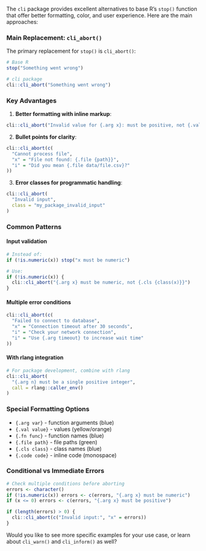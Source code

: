 
The `cli` package provides excellent alternatives to base R's `stop()` function that offer better formatting, color, and user experience. Here are the main approaches:


### Main Replacement: `cli_abort()` {.unnumbered}

The primary replacement for `stop()` is `cli_abort()`:

```r
# Base R
stop("Something went wrong")

# cli package
cli::cli_abort("Something went wrong")
```

### Key Advantages {.unnumbered}

1. **Better formatting with inline markup**:

```r
cli::cli_abort("Invalid value for {.arg x}: must be positive, not {.val {x}}")
```

2. **Bullet points for clarity**:

```r
cli::cli_abort(c(
  "Cannot process file",
  "x" = "File not found: {.file {path}}",
  "i" = "Did you mean {.file data/file.csv}?"
))
```

3. **Error classes for programmatic handling**:

```r
cli::cli_abort(
  "Invalid input",
  class = "my_package_invalid_input"
)
```

### Common Patterns {.unnumbered}

#### Input validation {.unnumbered}

```r
# Instead of:
if (!is.numeric(x)) stop("x must be numeric")

# Use:
if (!is.numeric(x)) {
  cli::cli_abort("{.arg x} must be numeric, not {.cls {class(x)}}")
}
```

#### Multiple error conditions {.unnumbered}

```r
cli::cli_abort(c(
  "Failed to connect to database",
  "x" = "Connection timeout after 30 seconds",
  "i" = "Check your network connection",
  "i" = "Use {.arg timeout} to increase wait time"
))
```

#### With rlang integration {.unnumbered}

```r
# For package development, combine with rlang
cli::cli_abort(
  "{.arg n} must be a single positive integer",
  call = rlang::caller_env()
)
```

### Special Formatting Options {.unnumbered}

- `{.arg var}` - function arguments (blue)
- `{.val value}` - values (yellow/orange)  
- `{.fn func}` - function names (blue)
- `{.file path}` - file paths (green)
- `{.cls class}` - class names (blue)
- `{.code code}` - inline code (monospace)

### Conditional vs Immediate Errors {.unnumbered}

```r
# Check multiple conditions before aborting
errors <- character()
if (!is.numeric(x)) errors <- c(errors, "{.arg x} must be numeric")
if (x <= 0) errors <- c(errors, "{.arg x} must be positive")

if (length(errors) > 0) {
  cli::cli_abort(c("Invalid input:", "x" = errors))
}
```

Would you like to see more specific examples for your use case, or learn about `cli_warn()` and `cli_inform()` as well?